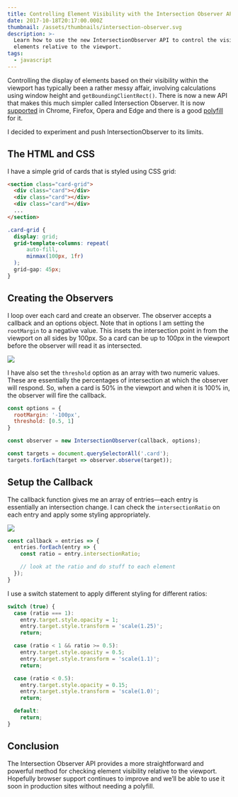 ```yaml
---
title: Controlling Element Visibility with the Intersection Observer API
date: 2017-10-18T20:17:00.000Z
thumbnail: /assets/thumbnails/intersection-observer.svg
description: >-
  Learn how to use the new IntersectionObserver API to control the visibility of
  elements relative to the viewport.
tags:
  - javascript
---
```

Controlling the display of elements based on their visibility within the viewport has typically been a rather messy affair, involving calculations using window height and `getBoundingClientRect()`. There is now a new API that makes this much simpler called Intersection Observer. It is now [supported](https://caniuse.com/#feat=intersectionobserver) in Chrome, Firefox, Opera and Edge and there is a good [polyfill](https://github.com/w3c/IntersectionObserver/tree/gh-pages/polyfill) for it.

I decided to experiment and push IntersectionObserver to its limits.

<IntersectionObserverExample />

## The HTML and CSS

I have a simple grid of cards that is styled using CSS grid:

```html
<section class="card-grid">
  <div class="card"></div>
  <div class="card"></div>
  <div class="card"></div>
  ...
</section>
```

```css
.card-grid {
  display: grid;
  grid-template-columns: repeat(
      auto-fill,
      minmax(100px, 1fr)
  );
  grid-gap: 45px;
}
```

## Creating the Observers

I loop over each card and create an observer. The observer accepts a callback and an options object. Note that in options I am setting the `rootMargin` to a negative value. This insets the intersection point in from the viewport on all sides by 100px. So a card can be up to 100px in the viewport before the observer will read it as intersected.

![](/assets/root-margin.svg)

I have also set the `threshold` option as an array with two numeric values. These are essentially the percentages of intersection at which the observer will respond. So, when a card is 50% in the viewport and when it is 100% in, the observer will fire the callback.

```javascript
const options = {
  rootMargin: '-100px',
  threshold: [0.5, 1]
}
```

```javascript
const observer = new IntersectionObserver(callback, options);

const targets = document.querySelectorAll('.card');
targets.forEach(target => observer.observe(target));
```

## Setup the Callback

The callback function gives me an array of entries—each entry is essentially an intersection change. I can check the `intersectionRatio` on each entry and apply some styling appropriately.

![](/assets/thresholds.svg)

```javascript
const callback = entries => {
  entries.forEach(entry => {
    const ratio = entry.intersectionRatio;

    // look at the ratio and do stuff to each element
  });
}
```

I use a switch statement to apply different styling for different ratios:

```javascript
switch (true) {
  case (ratio === 1):
    entry.target.style.opacity = 1;
    entry.target.style.transform = 'scale(1.25)';
    return;

  case (ratio < 1 && ratio >= 0.5):
    entry.target.style.opacity = 0.5;
    entry.target.style.transform = 'scale(1.1)';
    return;

  case (ratio < 0.5):
    entry.target.style.opacity = 0.15;
    entry.target.style.transform = 'scale(1.0)';
    return;

  default:
    return;
}
```

## Conclusion

The Intersection Observer API provides a more straightforward and powerful method for checking element visibility relative to the viewport. Hopefully browser support continues to improve and we’ll be able to use it soon in production sites without needing a polyfill.